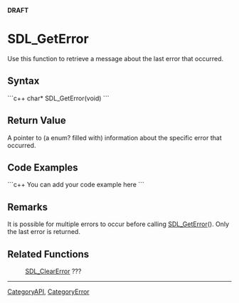 <!-- pragma section-numbers off -->
<!-- pragma disable-camelcase -->
'''DRAFT'''

= SDL_GetError =
Use this function to retrieve a message about the last error that occurred.


== Syntax ==
```c++
char* SDL_GetError(void)
```

== Return Value ==
A pointer to (a enum? filled with) information about the specific error that occurred.

== Code Examples ==
```c++
You can add your code example here
```

== Remarks ==
It is possible for multiple errors to occur before calling [[SDL_GetError]]().  Only the last error is returned.

== Related Functions ==
:[[SDL_ClearError]] ???

----
[[CategoryAPI]], [[CategoryError]]
